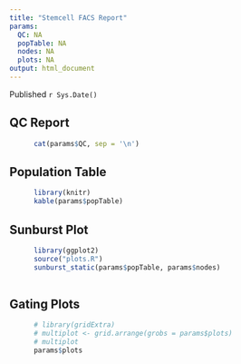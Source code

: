 ```yaml
---
title: "Stemcell FACS Report"
params: 
  QC: NA
  popTable: NA
  nodes: NA
  plots: NA
output: html_document
---
```


Published `r Sys.Date()`  

## QC Report
```r
      cat(params$QC, sep = '\n')
```

## Population Table 
```r
      library(knitr)
      kable(params$popTable)

```

## Sunburst Plot

```r
      library(ggplot2)
      source("plots.R")
      sunburst_static(params$popTable, params$nodes)
      
```


## Gating Plots 
```r
      # library(gridExtra)
      # multiplot <- grid.arrange(grobs = params$plots)
      # multiplot
      params$plots

```

